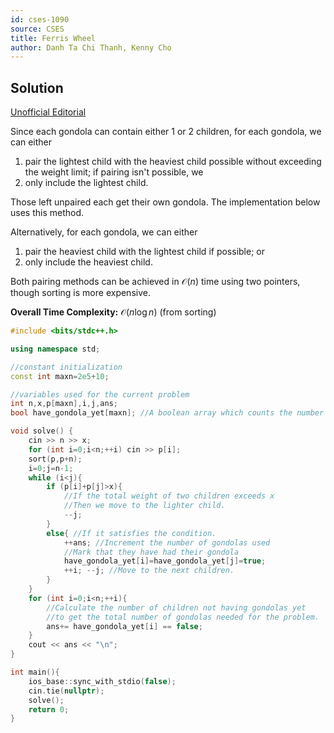 ```yaml
---
id: cses-1090
source: CSES
title: Ferris Wheel
author: Danh Ta Chi Thanh, Kenny Cho
---
```


## Solution

[Unofficial Editorial](https://codeforces.com/blog/entry/83295)

Since each gondola can contain either 1 or 2 children, for each gondola, we can
either

1. pair the lightest child with the heaviest child possible without exceeding
   the weight limit; if pairing isn't possible, we
2. only include the lightest child.

Those left unpaired each get their own gondola. The implementation below uses
this method.

Alternatively, for each gondola, we can either

1. pair the heaviest child with the lightest child if possible; or
2. only include the heaviest child.

Both pairing methods can be achieved in $\mathcal{O}(n)$ time using two
pointers, though sorting is more expensive.

**Overall Time Complexity:** $\mathcal{O}(n\log n)$ (from sorting)

<LanguageSection>

<CPPSection>

```cpp
#include <bits/stdc++.h>

using namespace std;

//constant initialization
const int maxn=2e5+10;

//variables used for the current problem
int n,x,p[maxn],i,j,ans;
bool have_gondola_yet[maxn]; //A boolean array which counts the number of children who have had their own bondola

void solve() {
	cin >> n >> x;
	for (int i=0;i<n;++i) cin >> p[i];
	sort(p,p+n);
	i=0;j=n-1;
	while (i<j){
		if (p[i]+p[j]>x){
			//If the total weight of two children exceeds x
			//Then we move to the lighter child.
			--j;
		}
		else{ //If it satisfies the condition.
			++ans; //Increment the number of gondolas used
			//Mark that they have had their gondola
			have_gondola_yet[i]=have_gondola_yet[j]=true;
			++i; --j; //Move to the next children.
		}
	}
	for (int i=0;i<n;++i){
		//Calculate the number of children not having gondolas yet
		//to get the total number of gondolas needed for the problem.
		ans+= have_gondola_yet[i] == false;
	}
	cout << ans << "\n";
}

int main(){
	ios_base::sync_with_stdio(false);
	cin.tie(nullptr);
	solve();
	return 0;
}
```

</CPPSection>

</LanguageSection>

